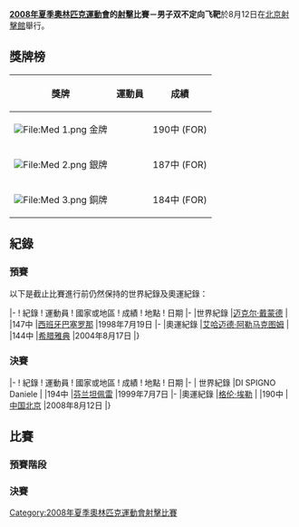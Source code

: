 {{Expand |time=2008-08-26T00:51:24+00:00 }}<!-- 本调用由 {{subst:Expand/auto}} 自动产生。 -->
{{2008年夏季奧林匹克運動會射擊比賽}}

'''[[2008年夏季奧林匹克運動會|2008年夏季奧林匹克運動會]]的[[射擊|射擊]]比賽－男子双不定向飞靶'''於8月12日在[[北京射擊館|北京射擊館]]舉行。

== 獎牌榜 ==
{| class="wikitable"
|- bgcolor="#efefef"
!align="center"|'''獎牌'''
!align="center"|'''運動員'''
!align="center"|'''成績'''
|-
| bgcolor="gold" | [[File:Med_1.png|File:Med 1.png]] 金牌
| {{flagIOCathlete|[[格伦·埃勒|格伦·-{zh-hans:埃勒;zh-hk:艾拿;zh-tw:艾勒;}-]]|USA|2008年夏季}} ||190中 (FOR)
|-
| bgcolor="silver" | [[File:Med_2.png|File:Med 2.png]] 銀牌
| {{flagIOCathlete|[[弗朗切斯科·达尼埃洛|弗朗切斯科·-{zh-hans:达尼埃洛;zh-hk:達艾理路;zh-tw:德阿內羅;}-]]|ITA|2008年夏季}} ||187中 (FOR)
|-
| bgcolor="cc9966" | [[File:Med_3.png|File:Med 3.png]] 銅牌
| {{flagIOCathlete|[[胡斌渊|胡斌渊]]|CHN|2008年夏季}} ||184中 (FOR)
|}

== 紀錄 ==
=== 預賽 ===
以下是截止比賽進行前仍然保持的世界紀錄及奧運紀錄：

{{start box}}
|-
! 紀錄 
! 運動員
! 國家或地區
! 成績
! 地點
! 日期
|-
|世界紀錄
|[[迈克尔·戴蒙德|迈克尔·戴蒙德]]
|{{AUS}}
|147中
|[[西班牙|西班牙]][[巴塞罗那|巴塞罗那]] 
|1998年7月19日 
|-
|奧運紀錄
|[[艾哈迈德·阿勒马克图姆|艾哈迈德·阿勒马克图姆]]
|{{UAE}}
|144中 
|[[希腊|希腊]][[雅典|雅典]]
|2004年8月17日
|}

=== 決賽 ===
{{start box}}
|-
! 紀錄 
! 運動員
! 國家或地區
! 成績
! 地點
! 日期
|-
| 世界紀錄
|DI SPIGNO Daniele 
|{{ITA}}
|194中 
|[[芬兰|芬兰]][[坦佩雷|坦佩雷]]
|1999年7月7日
|-
|奧運紀錄
|[[格伦·埃勒|格伦·埃勒]]
|{{USA}}
|190中 
|[[中国|中国]][[北京|北京]]
|2008年8月12日
|}

== 比賽 ==
=== 預賽階段 ===

=== 決賽 ===

[[Category:2008年夏季奧林匹克運動會射擊比賽|Category:2008年夏季奧林匹克運動會射擊比賽]]